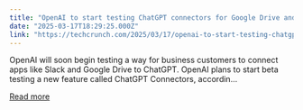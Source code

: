 ```yaml
---
title: "OpenAI to start testing ChatGPT connectors for Google Drive and Slack"
date: "2025-03-17T18:29:25.000Z"
link: "https://techcrunch.com/2025/03/17/openai-to-start-testing-chatgpt-connectors-for-google-drive-and-slack/"
---
```


OpenAI will soon begin testing a way for business customers to connect apps like Slack and Google Drive to ChatGPT. OpenAI plans to start beta testing a new feature called ChatGPT Connectors, accordin...

[Read more](https://techcrunch.com/2025/03/17/openai-to-start-testing-chatgpt-connectors-for-google-drive-and-slack/)
